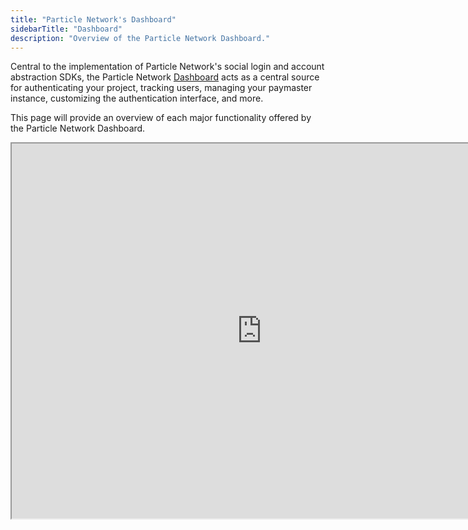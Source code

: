 ```yaml
---
title: "Particle Network's Dashboard"
sidebarTitle: "Dashboard"
description: "Overview of the Particle Network Dashboard."
---
```


Central to the implementation of Particle Network's social login and account abstraction SDKs, the Particle Network [Dashboard](https://dashboard.particle.network) acts as a central source for authenticating your project, tracking users, managing your paymaster instance, customizing the authentication interface, and more.

This page will provide an overview of each major functionality offered by the Particle Network Dashboard.

<Frame caption="Particle Network dashboard.">
  <iframe width="800" height="600" src="https://dashboard.particle.network" />
</Frame>

---

## Project Management

Every SDK provided by Particle Network requires the usage of three key values for authentication; your **Project ID**, **Client Key**, and **App ID**. These values can only be retrieved through the creation of a project and associated application through the Particle dashboard.

The Particle dashboard's main purpose is to manage specific instances of Particle's Wallet Abstraction stack; this is done through two types of containers:

1. **Project**, a collection of multiple applications.
   A project contains data and configurations relevant to the applications it contains.

<div className="flex justify-center">
<img
  className="block h-64 dark:hidden"
  src="/guides/wallet-as-a-service/images/project.png"
  alt="Particle Network project."
/>

<img
  className="hidden h-64 dark:block"
  src="/guides/wallet-as-a-service/images/project.png"
  alt="Particle Network project."
/>

</div>

1. **Application**, a specific instance of Particle Auth or BTC Connect on either iOS, Android, or Web.
   An application, denominated by the **App ID**, acts as the identifier for a given instance of Particle Network. During construction, applications have a few options to consider:
   - **Multi-device login**, determining whether or not a user will maintain the same account across multiple devices (as it pertains to social logins, if applicable).
   - **Login Redirect Link**, the ability to add externally define redirect links to implement custom onboarding flows post-login.

  <Note>When creating an app, you’ll need to specify a domain. This can be any domain, even a placeholder like `demo.com`.</Note>

<div className="flex justify-center">
<img
  className="block h-64 dark:hidden"
  src="/guides/wallet-as-a-service/images/application.png"
  alt="Particle Network application."
/>

<img
  className="hidden h-64 dark:block"
  src="/guides/wallet-as-a-service/images/application.png"
  alt="Particle Network application."
/>

</div>

## User Activity

With an application defined and active, the Particle dashboard will measure and reflect the activity of your application(s) through the "Activity" tab. This will track the following data points:

- Total users, as indicated through the total number of **wallet connections** or **social logins** done through Particle.
- New users, those who recently onboarded to your application(s).
- Active users, those who frequently connect to your application(s).

<div className="flex justify-center">
<img
  className="block h-64 dark:hidden"
  src="/guides/wallet-as-a-service/images/user-activity.png"
  alt="Particle Network user activity."
/>

<img
  className="hidden h-64 dark:block"
  src="/guides/wallet-as-a-service/images/user-activity.png"
  alt="Particle Network user activity."
/>

</div>

- Verification messages (total, SMS, and email), tracking the number of verification messages sent to users through the email or phone login process.

<div className="flex justify-center">
<img
  className="block h-64 dark:hidden"
  src="/guides/wallet-as-a-service/images/verification-sms.png"
  alt="Particle Network verification."
/>

<img
  className="hidden h-64 dark:block"
  src="/guides/wallet-as-a-service/images/verification-sms.png"
  alt="Particle Network verification."
/>

</div>

## Team

In scenarios where multiple individuals need access to a given project and the applications within it on the Particle dashboard, the "Team" tab can be used to manage these access controls.

New team members can be added as either an "Administrator" with write permissions (the ability to add and edit applications, change branding, manage custom authentication, etc.) or a "Viewer" with exclusively read permissions (for viewing the contents of the dashboard).

This is handled on a per-project basis; giving someone access to your project will include access to all of the applications within it.

<div className="flex justify-center">
<img
  className="block h-64 dark:hidden"
  src="/guides/wallet-as-a-service/images/team.png"
  alt="Particle Network team."
/>

<img
  className="hidden h-64 dark:block"
  src="/guides/wallet-as-a-service/images/team.png"
  alt="Particle Network team."
/>

</div>

## Users

Offering a more granular view of the users represented within the "Activity" tab, the "Users" tab provides a list of every user who has either connected to your application through Particle Connect (or BTC Connect), or logged in through social login.

Each user entry includes their social account (if applicable), their EVM address, and their Solana address (if a user has only ever used an EVM or Solana address within your application, the other will remain blank). Additionally, timestamps for the date in which the user signed up and was last active are also provided. Similar information is found through the `UserInfo` object attached to each user (see [getUserInfo](/api-reference/auth/server/getuserinfo) for more information).

For users who have connected a wallet, only an address and associated timestamps will be available.

<div className="flex justify-center">
<img
  className="block h-64 dark:hidden"
  src="/guides/wallet-as-a-service/images/users.png"
  alt="Particle Network users."
/>

<img
  className="hidden h-64 dark:block"
  src="/guides/wallet-as-a-service/images/users.png"
  alt="Particle Network users."
/>

</div>

## Custom

Particle Network supports custom authentication flows through JWT. For developers who need a more customizable, self-hosted approach to authentication (existing outside of Particle's built-in OAuth methods), JWT-based authentication is available, allowing for the implementation of a custom OAuth provider or account flow. Currently, we support RS256.

The "Custom" page allows you to establish your custom JWT configuration through the following parameters:

- JWKs URI (JWKs can be made through a tool like [this](https://russelldavies.github.io/jwk-creator/)), see the [attached example](https://dev-qr6-59ee.us.auth0.com/.well-known/jwks.json) as a reference point.
- Custom ID Key.
- Optionally, Values Validation Rules.
- JWT to Verify.

<div className="flex justify-center">
<img
  className="block h-64 dark:hidden"
  src="/guides/wallet-as-a-service/images/custom.png"
  alt="Particle Network custom."
/>

<img
  className="hidden h-64 dark:block"
  src="/guides/wallet-as-a-service/images/custom.png"
  alt="Particle Network custom."
/>

</div>

## Paymaster

The Particle dashboard is also used to fund and monitor Particle's [Omnichain Paymaster](/guides/integrations/aa/paymaster), used for sponsoring transactions across 35\+ chains. Particle's Omnichain Paymaster takes stablecoin deposits from one chain (such as Ethereum or BNB Chain) and automatically converts it to cover transaction fees on any other chain on which the paymaster is queried ([sponsorUserOperation](/api-reference/aa/paymaster/sponsoruseroperation)).

Thus, the "Paymaster" page is used to deposit stablecoins, manage sponsorship conditions, and view data such as deposit and consumption records.

To learn more about the process of configuring Particle's Omnichain Paymaster, take a look at [Setting up the Particle Omnichain Paymaster](/guides/integrations/aa/paymaster).

<div className="flex justify-center">
<img
  className="block h-64 dark:hidden"
  src="/guides/wallet-as-a-service/images/paymaster.png"
  alt="Particle Network paymaster."
/>

<img
  className="hidden h-64 dark:block"
  src="/guides/wallet-as-a-service/images/paymaster.png"
  alt="Particle Network paymaster."
/>

</div>

## (Node RPC) Endpoint

Particle Network provides access to authenticated RPC endpoints for the majority of chains it supports; these are free-to-use through either HTTPS or WSS. The "Endpoint" page allows you to retrieve an authenticated HTTPS/WSS URL for a given chain selected through the dropdown menu.

To learn more about Particle Network's RPC nodes, head to [RPC Nodes](/guides/integrations/nodes/nodes).

<div className="flex justify-center">
<img
  className="block h-64 dark:hidden"
  src="/guides/wallet-as-a-service/images/endpoint.png"
  alt="Particle Network endpoint."
/>

<img
  className="hidden h-64 dark:block"
  src="/guides/wallet-as-a-service/images/endpoint.png"
  alt="Particle Network endpoint."
/>

</div>

## (Node RPC) Stats

Tying in with the previous page, the "Stats" tab allows you to view details analytics for requests sent to endpoints authenticated by your `projectId`, `clientKey`, and `serverKey`. This will update with information like your distribution of methods (for example, `eth_getBalance`), response success rate, total request count, etc.

<div className="flex justify-center">
<img
  className="block h-64 dark:hidden"
  src="/guides/wallet-as-a-service/images/stats.png"
  alt="Particle Network stats."
/>

<img
  className="hidden h-64 dark:block"
  src="/guides/wallet-as-a-service/images/stats.png"
  alt="Particle Network stats."
/>

</div>

---

<Note>
  📹 A dashboard walkthrough video is available.
</Note>

<Frame>
  <iframe width="600" height="400" src="https://www.youtube.com/embed/d7DYCMNDmjo" title="Particle Dashboard Setup in Just 3 Minutes" alt="Particle Dashboard Setup in Just 3 Minutes" frameborder="0" allow="accelerometer; autoplay; clipboard-write; encrypted-media; gyroscope; picture-in-picture" allowfullscreen />
</Frame>